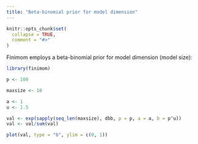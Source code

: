 ```yaml
---
title: "Beta-binomial prior for model dimension"
---
```


```r
knitr::opts_chunk$set(
  collapse = TRUE,
  comment = "#>"
)
```

Finimom employs a beta-binomial prior for model dimension (model size):

```r
library(finimom)

p <- 100

maxsize <- 10

a <- 1
u <- 1.5

val <- exp(sapply(seq_len(maxsize), dbb, p = p, a = a, b = p^u))
val <- val/sum(val)

plot(val, type = "b", ylim = c(0, 1))



```

